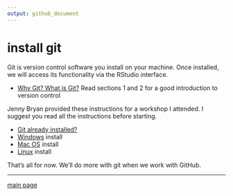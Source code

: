 ```yaml
---
output: github_document
---
```


# install git

Git is version control software you install on your machine. Once installed, we will access its functionality via the RStudio interface.  

- [Why Git? What is Git?](../resources/readings/2017-Bryan-Version-control) Read sections 1 and 2 for a good introduction to version control 

Jenny Bryan provided these instructions for a workshop I attended. I suggest you read all the instructions before starting. 

- [Git already installed?](http://happygitwithr.com/install-git.html#git-already-installed) 
- [Windows](http://happygitwithr.com/install-git.html#install-git-windows) install 
- [Mac OS](http://happygitwithr.com/install-git.html#mac-os) install 
- [Linux](http://happygitwithr.com/install-git.html#linux) install 

That's all for now. We'll do more with git when we work with GitHub.

---

[main page](../README.md)
